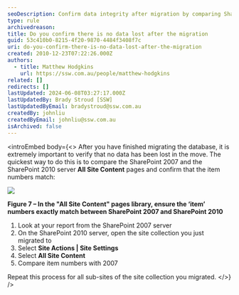 ```yaml
---
seoDescription: Confirm data integrity after migration by comparing SharePoint 2007 and SharePoint 2010 site contents to ensure item numbers match.
type: rule
archivedreason:
title: Do you confirm there is no data lost after the migration
guid: 53c410b0-8215-4f20-9870-4484f3408f7c
uri: do-you-confirm-there-is-no-data-lost-after-the-migration
created: 2010-12-23T07:22:26.000Z
authors:
  - title: Matthew Hodgkins
    url: https://ssw.com.au/people/matthew-hodgkins
related: []
redirects: []
lastUpdated: 2024-06-08T03:27:17.000Z
lastUpdatedBy: Brady Stroud [SSW]
lastUpdatedByEmail: bradystroud@ssw.com.au
createdBy: johnliu
createdByEmail: johnliu@ssw.com.au
isArchived: false
---
```


<introEmbed
  body={<>
After you have finished migrating the database, it is extremely important to verify that no data has been lost in the move. The quickest way to do this is to compare the SharePoint 2007 and the SharePoint 2010 server **All Site Content** pages and confirm that the item numbers match:

![](/uploads/rules/do-you-confirm-there-is-no-data-lost-after-the-migration/AllSiteContentCount.png)

**Figure 7 – In the "All Site Content" pages library, ensure the ‘item’ numbers exactly match between SharePoint 2007 and SharePoint 2010**

1. Look at your report from the SharePoint 2007 server
2. On the SharePoint 2010 server, open the site collection you just migrated to
3. Select **Site Actions | Site Settings**
4. Select **All Site Content**
5. Compare item numbers with 2007

Repeat this process for all sub-sites of the site collection you migrated.
  </>}
/>
